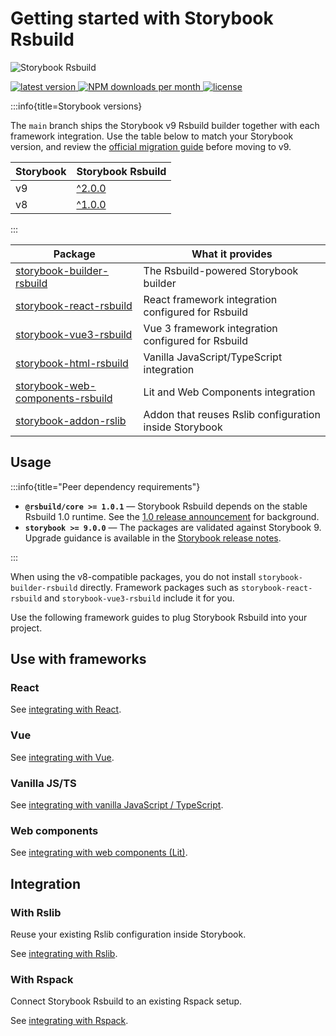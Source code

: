 # Getting started with Storybook Rsbuild

![Storybook Rsbuild](https://github.com/rspack-contrib/storybook-rsbuild/assets/7237365/00165054-9e3e-4a15-8a99-27985989b9d2)

<p style={{ display: 'flex', gap: '5px' }}>
  <a href="https://www.npmjs.com/package/storybook-builder-rsbuild">
    <img
      src="https://img.shields.io/npm/v/storybook-builder-rsbuild?style=flat-square&color=ff4785"
      alt="latest version"
    />
  </a>
  <a href="https://npmcharts.com/compare/storybook-builder-rsbuild,storybook-react-rsbuild,storybook-react-vue,storybook-vue3-rsbuild,storybook-vue3-rsbuild?interval=7&log=false">
    <img
      src="https://img.shields.io/npm/dm/storybook-builder-rsbuild?style=flat-square&color=%23ff4785"
      alt="NPM downloads per month"
    />
  </a>
  <a href="https://github.com/rspack-contrib/storybook-rsbuild/blob/main/LICENSE">
    <img
      src="https://img.shields.io/npm/l/storybook-builder-rsbuild?style=flat-square&color=%23ff4785"
      alt="license"
    />
  </a>
</p>

:::info{title=Storybook versions}

The `main` branch ships the Storybook v9 Rsbuild builder together with each framework integration. Use the table below to match your Storybook version, and review the [official migration guide](https://github.com/storybookjs/storybook/blob/next/MIGRATION.md#from-version-8x-to-900) before moving to v9.

| Storybook | Storybook Rsbuild                                                     |
| --------- | --------------------------------------------------------------------- |
| v9        | [^2.0.0](https://github.com/rspack-contrib/storybook-rsbuild/tree/v2) |
| v8        | [^1.0.0](https://github.com/rspack-contrib/storybook-rsbuild/tree/v1) |

:::

| Package | What it provides |
| ------- | ---------------- |
| [storybook-builder-rsbuild](https://github.com/rspack-contrib/storybook-rsbuild/blob/main/packages/builder-rsbuild) | The Rsbuild-powered Storybook builder |
| [storybook-react-rsbuild](https://github.com/rspack-contrib/storybook-rsbuild/blob/main/packages/framework-react) | React framework integration configured for Rsbuild |
| [storybook-vue3-rsbuild](https://github.com/rspack-contrib/storybook-rsbuild/blob/main/packages/framework-vue3) | Vue 3 framework integration configured for Rsbuild |
| [storybook-html-rsbuild](https://github.com/rspack-contrib/storybook-rsbuild/blob/main/packages/framework-html) | Vanilla JavaScript/TypeScript integration |
| [storybook-web-components-rsbuild](https://github.com/rspack-contrib/storybook-rsbuild/blob/main/packages/framework-web-components) | Lit and Web Components integration |
| [storybook-addon-rslib](https://github.com/rspack-contrib/storybook-rsbuild/blob/main/packages/addon-rslib) | Addon that reuses Rslib configuration inside Storybook |

## Usage

:::info{title="Peer dependency requirements"}

- **`@rsbuild/core >= 1.0.1`** — Storybook Rsbuild depends on the stable Rsbuild 1.0 runtime. See the [1.0 release announcement](https://rsbuild.rs/community/releases/v1-0) for background.
- **`storybook >= 9.0.0`** — The packages are validated against Storybook 9. Upgrade guidance is available in the [Storybook release notes](https://storybook.js.org/blog/storybook-8/).

:::

When using the v8-compatible packages, you do not install `storybook-builder-rsbuild` directly. Framework packages such as `storybook-react-rsbuild` and `storybook-vue3-rsbuild` include it for you.

Use the following framework guides to plug Storybook Rsbuild into your project.

## Use with frameworks

### React

See [integrating with React](/guide/framework/react).

### Vue

See [integrating with Vue](/guide/framework/vue).

### Vanilla JS/TS

See [integrating with vanilla JavaScript / TypeScript](/guide/framework/vanilla).

### Web components

See [integrating with web components (Lit)](/guide/framework/web-components).

## Integration

### With Rslib

Reuse your existing Rslib configuration inside Storybook.

See [integrating with Rslib](/guide/integrations/rslib).

### With Rspack

Connect Storybook Rsbuild to an existing Rspack setup.

See [integrating with Rspack](/guide/integrations/rspack).
